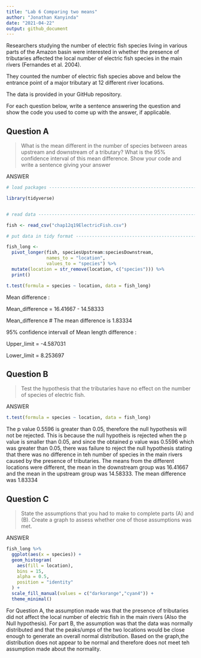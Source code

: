 ```yaml
---
title: "Lab 6 Comparing two means"
author: "Jonathan Kanyinda"
date: "2021-04-22"
output: github_document
---
```



Researchers studying the number of electric fish species living in various parts of the Amazon basin were interested in whether the presence of tributaries affected the local number of electric fish species in the main rivers (Fernandes et al. 2004).

They counted the number of electric fish species above and below the entrance point of a major tributary at 12 different river locations.

The data is provided in your GitHub repository.

For each question below, write a sentence answering the question and show the code you used to come up with the answer, if applicable.

## Question A

> What is the mean different in the number of species between areas upstream and downstream of a tributary? What is the 95% confidence interval of this mean difference. Show your code and write a sentence giving your answer

ANSWER

```r

# load packages -----------------------------------------------------------

library(tidyverse)


# read data ---------------------------------------------------------------

fish <- read_csv("chap12q19ElectricFish.csv")

# put data in tidy format ------------------------------------------------

fish_long <- 
  pivot_longer(fish, speciesUpstream:speciesDownstream,
               names_to = "location",
               values_to = "species") %>% 
  mutate(location = str_remove(location, c("species"))) %>% 
  print()

t.test(formula = species ~ location, data = fish_long)
```

 Mean difference :

Mean_difference = 16.41667 - 14.58333

Mean_difference # The mean difference is 1.83334

 95% confidence intervall of Mean length difference :

Upper_limit = -4.587031

Lower_limit = 8.253697


## Question B

> Test the hypothesis that the tributaries have no effect on the number of species of electric fish.

ANSWER

```r
t.test(formula = species ~ location, data = fish_long)
```

The p value 0.5596 is greater than  0.05, therefore the null hypothesis will not be rejected. This is because the null hypotheis is rejected when the p value is smaller than 0.05, and since the obtained p value was 0.5596 which was greater than 0.05, there was failure to reject the null hypothesis stating that there was no difference in teh number of species in the main rivers caused by the presence of tributaries.
The means from the different locations were different, the mean in the downstream group was  16.41667 and the mean in the upstream group was 14.58333. The mean difference was 1.83334

## Question C

> State the assumptions that you had to make to complete parts (A) and (B). Create a graph to assess whether one of those assumptions was met.

ANSWER

```r
fish_long %>% 
  ggplot(aes(x = species)) +
  geom_histogram(
    aes(fill = location), 
    bins = 15, 
    alpha = 0.5, 
    position = "identity"
  ) +
  scale_fill_manual(values = c("darkorange","cyan4")) +
  theme_minimal()
```




For Question A, the assumption made was that the presence of tributaries did not affect the local
number of electric fish in the main rivers (Also the Null hypothesis). For part B, the assumption 
was that the data was normally distributed and that the peaks/umps of the two locations 
would be close enough to generate an overall normal distribution.
Based on the graph,the distribution does not appear to be normal and therefore
does not meet teh assumption made about the normality.
